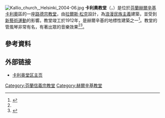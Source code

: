 {{expand|time=2015-01-17T05:11:21+00:00}}
[[File:Kallio_church,_Helsinki_2004-06.jpg|thumb]]
'''卡利奧教堂'''（{{lang-fi|Kallion kirkko}}，{{lang-sv|Berghälls kyrka}}）是位於[[芬蘭|芬蘭]][[赫爾辛基|赫爾辛基]][[卡利奧|卡利奧]]區的一座[[路德宗|路德宗]][[教堂|教堂]]，由[[拉爾斯·松克|拉爾斯·松克]]設計，為[[浪漫民族主義|浪漫民族主義]]建築，並受到[[新藝術運動|新藝術運動]]的影響。教堂竣工於1912年，是赫爾辛基的地標性建築之一<ref name="kallio-church">{{cite web|url=http://www.helsinginkirkot.fi/en/churches/kallio-church|title=Kallio church|publisher=Helsinki parishes|accessdate=2017-08-28|archive-url=https://web.archive.org/web/20170829041429/http://www.helsinginkirkot.fi/en/churches/kallio-church|archive-date=2017-08-29|dead-url=yes}}</ref>。教堂的管風琴非常有名，有著出眾的音樂效果<ref name="kallio-church"/><ref>{{cite web|url=http://nyt.fi/a1305803218952|title=Näin soi Herran huone: Helsingin kirkot akustiikkavertailussa|language=fi|last=Mattila|first=Ilkka|work=Nyt|date=2014-03-21|accessdate=2017-08-28|archive-date=2016-03-04|archive-url=https://web.archive.org/web/20160304023429/http://nyt.fi/a1305803218952|dead-url=no}}</ref>。

==參考資料==
{{reflist}}

== 外部链接 ==
{{commonscat|Kallio Church}}
* [https://www.helsinginseurakunnat.fi/kallionseurakunta.html.stx 卡利奥堂区主页] {{Wayback|url=https://www.helsinginseurakunnat.fi/kallionseurakunta.html.stx |date=20201202041635 }} {{fi}}

{{赫尔辛基城市景观}}
{{coord|60|11|03|N|024|56|57|E|type:landmark_scale:8000_region:FI-18|display=title}}

[[Category:芬蘭信義宗教堂|Category:芬蘭信義宗教堂]]
[[Category:赫爾辛基教堂|Category:赫爾辛基教堂]]